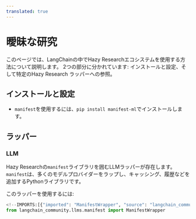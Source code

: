 ```yaml
---
translated: true
---
```


# 曖昧な研究

このページでは、LangChainの中でHazy Researchエコシステムを使用する方法について説明します。
2つの部分に分かれています: インストールと設定、そして特定のHazy Research ラッパーへの参照。

## インストールと設定

- `manifest`を使用するには、`pip install manifest-ml`でインストールします。

## ラッパー

### LLM

Hazy Researchの`manifest`ライブラリを囲むLLMラッパーが存在します。
`manifest`は、多くのモデルプロバイダーをラップし、キャッシング、履歴などを追加するPythonライブラリです。

このラッパーを使用するには:

```python
<!--IMPORTS:[{"imported": "ManifestWrapper", "source": "langchain_community.llms.manifest", "docs": "https://api.python.langchain.com/en/latest/llms/langchain_community.llms.manifest.ManifestWrapper.html", "title": "Hazy Research"}]-->
from langchain_community.llms.manifest import ManifestWrapper
```
